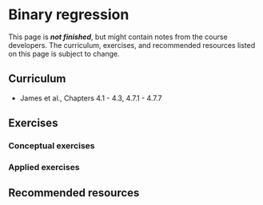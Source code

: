 # Binary regression

::: callout-important
This page is ***not finished***, but might contain notes from the course developers. The curriculum, exercises, and recommended resources listed on this page is subject to change.
:::

## Curriculum
* James et al., Chapters 4.1 - 4.3, 4.7.1 - 4.7.7

## Exercises
### Conceptual exercises

### Applied exercises

## Recommended resources
